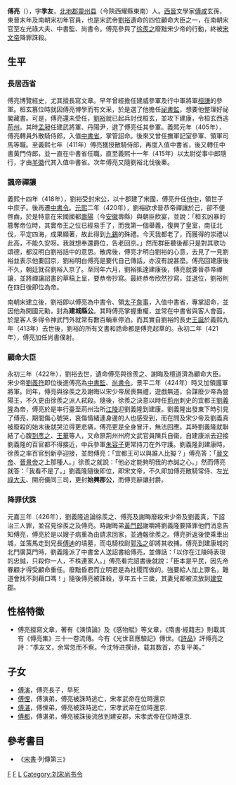 {{Infobox_Person
| name =傅亮
|image=
|box_width= 
|occupation= 政治人物
| period = 5世紀
|birth_name=
| other_names =傅季友
| Sex = 男
|birth_date= 374年
|birth_place=東晉
|death_date= 426年
|death_place= 南朝宋建康
| nationality =南朝宋
| residence =
| party = 
| religion =
| spouse = 
| relatives =
|education=私塾
| past =員外散騎侍郎<br>中書黃門侍郎<br>太尉籨事中郎<br>侍中、領世子中庶子<br>中書令、領太子詹事<br>中書監、尚書令，加散騎常侍、左光祿大夫、開府儀同三司<br>
| work = 《光世音應驗記》
| award =
}}
'''傅亮'''（{{bd|374年||426年|catIdx=F}}），字'''季友'''，[[北地郡|北地郡]][[靈州县|靈州县]]（今陝西耀縣東南）人。[[西晉|西晉]]文學家[[傅咸|傅咸]]玄孫，東晉末年及南朝宋初年官員，也是宋武帝[[劉裕|劉裕]]遺命的四位顧命大臣之一，在南朝宋官至左光祿大夫、中書監、尚書令。傅亮參與了[[徐羨之|徐羨之]]廢黜宋少帝的行動，終被[[宋文帝|宋文帝]]降罪誅殺。

== 生平 ==
=== 長居西省 ===
傅亮博覽經史，尤其擅長寫文章。早年曾經擔任建威參軍及行中軍將軍[[桓謙|桓謙]]的參軍。桓玄篡位時就因傅亮博學而有文采，於是選了他擔任[[祕書監|祕書監]]，想要他整理好祕閣藏書。可是，傅亮還未受任，[[劉裕|劉裕]]就已起兵討伐桓玄，並攻下建康，令桓玄西逃[[荊州_(古代)|荊州]]。其時[[孟昶_(東晉)|孟昶]]任建武將軍、丹陽尹，選了傅亮任其參軍。義熙元年（405年），傅亮轉員外散騎侍郎，入值[[中書省|中書省]]，掌管詔命。後來又曾任撫軍記室參軍、領軍司馬等職。至義熙七年（411年）傅亮獲授散騎侍郎，再度入值中書省，後又轉任中書黃門侍郎，並一直在中書省任職，直至義熙十一年（415年）以太尉從事中郎隨行，才由[[羊徽|羊徽]]代其入值中書省。次年傅亮又隨劉裕北伐後秦。

=== 諷帝禪讓 ===
義熙十四年（418年），劉裕受封宋公，以十郡建了宋國，傅亮升任[[侍中|侍中]]，領世子中庶子。後再遷[[中書令|中書令]]。[[元熙|元熙]]二年（420年），劉裕欲求晉恭帝禪讓於己，卻不便啓齒，於是特意在宋國國都[[壽陽|壽陽]]（今[[安徽|安徽]]壽縣）與朝臣飲宴，並說：「桓玄凶暴的篡奪帝位時，其實帝王之位已經易手了，而我第一個舉義，復興了皇室，南征北伐，平定四海，成果顯著，故此得到[[九錫|九錫]]的殊禮。今天我都老了，而獲得的崇禮以此高，不能久安呀。我就想奉還爵位，告老回京。」然而群臣聽後都只是對其歌功頌德，都沒明白劉裕話中的意思。散席後，傅亮才明白劉裕的心意，去見了一見劉裕並表示他要回京，劉裕明白傅亮是要代自己傳話，亦沒有說甚麼。傅亮回建康後不久，朝廷就召劉裕入京了。至同年六月，劉裕抵達建康後，傅亮就要晉恭帝禪讓，並將禪讓詔書的草稿上呈，要恭帝抄寫。最終恭帝欣然抄寫，並退位，劉裕則在四日後即位為帝。

南朝宋建立後，劉裕即以傅亮為中書令、領[[太子詹事|太子詹事]]，入值中書省，專掌詔命，並因他為開國元勳，封為'''建城縣公'''。其時傅亮掌握重權，並常在中書省與客人會面，於是客人多得令神武門外就常有數百輛車停泊。而其實自劉裕的長史[[王誕|王誕]]於義熙九年（413年）去世後，劉裕的所有文書和誥命都是傅亮起草的。永初二年（421年），傅亮加任尚書僕射。

=== 顧命大臣 ===
永初三年（422年），劉裕去世，遺命傅亮與徐羨之、謝晦及檀道濟為顧命大臣。宋少帝[[劉義符|劉義符]]即位後進傅亮為[[中書監|中書監]]、[[尚書令|尚書令]]。景平二年（424年）時又加領護軍將軍。同年，傅亮與徐羨之及謝晦以宋少帝居喪無禮，遊戲無道，合謀廢少帝為營陽王，不久更由徐羨之派人弒殺。隨後，徐羨之決意以時任[[荊州_(古代)|荊州]]刺史的宜都王[[劉義隆|劉義隆]]為帝，傅亮於是率行臺至荊州治所[[江陵|江陵]]迎劉義隆到建康。劉義隆出發東下時引見了傅亮，期間傷心號哭，哀傷情緒連身邊的人也感受到，而在問及宋少帝及劉義真被廢殺的始末後就哭泣得更悲痛，傅亮更是全身冒汗，無法回應。其時劉義隆就聯結了心腹[[到彥之|到彥之]]、[[王華|王華]]等人，又命原荊州州府文武官員陳兵自衞，自建康派去迎接劉義隆的百官都不得接近，中兵參軍[[朱容子|朱容子]]更常持刀在外守護。劉義隆到建康時，徐羨之率百官到新亭迎接，並問傅亮：「宜都王可以與誰人比擬？」傅亮答：「[[晉文帝|晉文帝]]、[[晉景帝|晉景帝]]之上那種人。」徐羨之就說：「他必定能夠明我的赤誠之心。」然而傅亮就答：「我看不是了。」劉義隆隨後即位，即宋文帝，不久即加傅亮散騎常侍、左[[光祿大夫|光祿大夫]]、開府儀同三司，更封'''始興郡公'''，而傅亮辭讓封爵。

=== 降罪伏誅 ===
元嘉三年（426年），劉義隆追論徐羨之、傅亮及謝晦廢殺宋少帝及劉義真，下詔治三人罪，並召見徐羨之及傅亮。時謝晦弟[[黃門郎|黃門郎]]謝嚼將劉義隆要降罪他們消息告知傅亮，傅亮於是以嫂子病重為由請求回家，並通報徐羨之。傅亮折返後使乘車出城，並策馬走到兄長[[傅迪|傅迪]]的墳墓，而屯騎校尉[[郭泓之|郭泓之]]卻將其收捕。傅亮到建康城的北門廣莫門時，劉義隆派了中書舍人送詔書給傅亮，並傳話：「以你在江陵時表現的忠誠，只殺你一人，不株連家人。」傅亮看完詔書後就說：「臣本是平民，因先帝眷顧才得受顧命重任。廢黜昏君而立明君是為社稷而做的。強要給人加上罪名，難道會找不到藉口嗎！」隨後傅亮被誅殺，享年五十三歲，其妻兒都被流放到[[建安郡|建安郡]]。

== 性格特徵 ==
{{Wikisource author|傅亮}}
*傅亮擅寫文章，著有《演慎論》及《感物賦》等文章，《隋書·經籍志》則載其有《傅亮集》三十一卷流傳。今有《光世音應驗記》傳世。《[[詩品|詩品]]》評傅亮之詩：“季友文，余常忽而不察。今沈特进撰诗，载其数首，亦复平美。”

== 子女 ==
*[[傅演|傅演]]，傅亮長子，早死
*[[傅悝|傅悝]]，傅演弟，傅亮被誅時逃亡，宋孝武帝在位時還京
*[[傅湛|傅湛]]，傅悝弟，傅亮被誅時逃亡，宋孝武帝在位時還京.
*[[傅都|傅都]]，傅湛弟，傅亮被誅後流放到建安郡，宋孝武帝在位時還京.
== 參考書目 ==
*《[[宋書|宋書]]·列傳第三》


[[Category:南朝政治人物|F]]
[[Category:南北朝被處決者|F]]
[[Category:北地傅氏|L]]
[[Category:刘宋尚书令|Category:刘宋尚书令]]